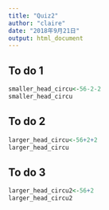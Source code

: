 ```yaml
---
title: "Quiz2"
author: "claire"
date: "2018年9月21日"
output: html_document
---
```

## To do 1
```r
smaller_head_circu<-56-2-2
smaller_head_circu
```
## To do 2
```r
larger_head_circu<-56+2+2
larger_head_circu
```
## To do 3
```r
larger_head_circu2<-56+2
larger_head_circu2
```



